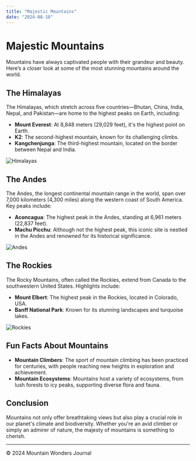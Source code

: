 ```yaml
---
title: "Majestic Mountains"
date: "2024-08-18"
---
```


# Majestic Mountains

Mountains have always captivated people with their grandeur and beauty. Here’s a closer look at some of the most stunning mountains around the world.

## The Himalayas

The Himalayas, which stretch across five countries—Bhutan, China, India, Nepal, and Pakistan—are home to the highest peaks on Earth, including:

- **Mount Everest**: At 8,848 meters (29,029 feet), it's the highest point on Earth.
- **K2**: The second-highest mountain, known for its challenging climbs.
- **Kangchenjunga**: The third-highest mountain, located on the border between Nepal and India.

![Himalayas](https://example.com/himalayas.jpg) <!-- Replace with a real image URL -->

## The Andes

The Andes, the longest continental mountain range in the world, span over 7,000 kilometers (4,300 miles) along the western coast of South America. Key peaks include:

- **Aconcagua**: The highest peak in the Andes, standing at 6,961 meters (22,837 feet).
- **Machu Picchu**: Although not the highest peak, this iconic site is nestled in the Andes and renowned for its historical significance.

![Andes](https://example.com/andes.jpg) <!-- Replace with a real image URL -->

## The Rockies

The Rocky Mountains, often called the Rockies, extend from Canada to the southwestern United States. Highlights include:

- **Mount Elbert**: The highest peak in the Rockies, located in Colorado, USA.
- **Banff National Park**: Known for its stunning landscapes and turquoise lakes.

![Rockies](https://example.com/rockies.jpg) <!-- Replace with a real image URL -->

## Fun Facts About Mountains

- **Mountain Climbers**: The sport of mountain climbing has been practiced for centuries, with people reaching new heights in exploration and achievement.
- **Mountain Ecosystems**: Mountains host a variety of ecosystems, from lush forests to icy peaks, supporting diverse flora and fauna.

## Conclusion

Mountains not only offer breathtaking views but also play a crucial role in our planet's climate and biodiversity. Whether you're an avid climber or simply an admirer of nature, the majesty of mountains is something to cherish.

---

© 2024 Mountain Wonders Journal
